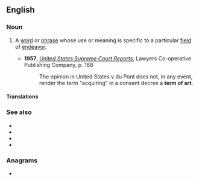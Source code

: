==English==

===Noun===
{{en-noun|terms of art}}

# A [[word]] or [[phrase]] whose use or meaning is specific to a particular [[field]] of [[endeavor]].
#: {{syn|en|technical term}}
#* '''1957''', ''[http://books.google.com/books?id=wfYxAAAAIAAJ&q=%22term+of+art%22&dq=%22term+of+art%22&ei=HHrTRtX4KYTwowKh_uTQBw&pgis=1 United States Supreme Court Reports]'', Lawyers Co-operative Publishing Company, p. 168
#*: The opinion in United States v du Pont does not, in any event, render the term "acquiring" in a consent decree a '''term of art'''.

====Translations====
{{trans-see|term specific to a particular field|technical term}}

===See also===
* {{l|en|argot}}
* {{l|en|cant}}
* {{l|en|jargon}}
* {{l|en|lingo}}

===Anagrams===
* {{anagrams|en|a=aefmorrtt|formatter}}